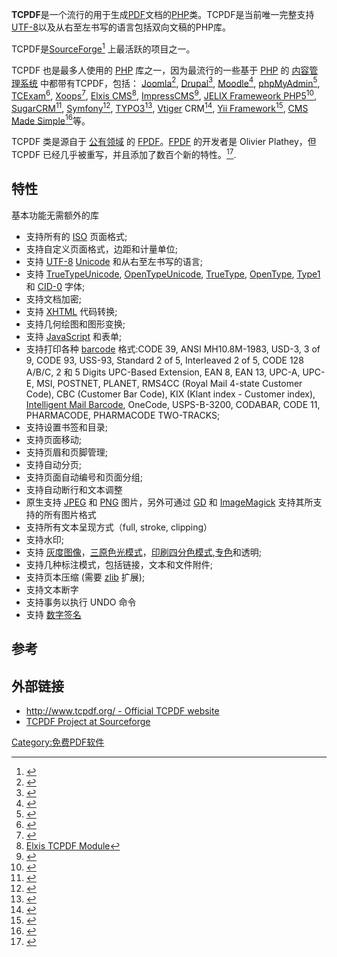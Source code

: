 {{Infobox Software
| name                   = TCPDF
| logo                   = <!-- 檔案不存在 [[Image:Tecnick_com_tcpdf_logo.png|Image:Tecnick com tcpdf logo.png]] ，可從英文維基百科取得 -->
| caption                = TCPDF Logo
| author                 = [http://nicolaasuni.tecnick.com/ Nicola Asuni]
| released               = 2005-01-06
| latest release version = 4.8.039
| latest release date    = 2010-03-20
| frequently_updated     = yes
| programming language   = [[PHP|PHP]]
| operating system       = [[跨平台|跨平台]]
| genre                  = [[函式库|函式库]]
| license                = [[GNU_Lesser_General_Public_License|LGPL]]
| website                = [http://www.tcpdf.org/ www.tcpdf.org]
}}
{{Portal|自由软件|Free Software Portal Logo.svg}}

'''TCPDF'''是一个流行的用于生成[[PDF|PDF]]文档的[[PHP|PHP]]类。TCPDF是当前唯一完整支持[[UTF-8|UTF-8]]以及从右至左书写的语言包括双向文稿的PHP库。

TCPDF是[[SourceForge.net|SourceForge]]<ref>{{Cite web |url=http://sourceforge.net/apps/wordpress/sourceforge/2009/04/01/sourceforgenet-update-2009-03-31-edition/%7CSourceForge.net |title=Update: 2009-03-31 Edition - Statistics and Top Projects |accessdate=2017-11-12 |archive-date=2011-08-05 |archive-url=https://web.archive.org/web/20110805001247/http://sourceforge.net/apps/wordpress/sourceforge/2009/04/01/sourceforgenet-update-2009-03-31-edition/%7CSourceForge.net/ |dead-url=no }}</ref> 上最活跃的项目之一。

TCPDF 也是最多人使用的 [[PHP|PHP]] 库之一，因为最流行的一些基于 [[PHP|PHP]] 的 [[内容管理系统|内容管理系统]] 中都带有TCPDF，包括：
[[Joomla|Joomla]]<ref>{{Cite web |url=http://api.joomla.org/com-tecnick-tcpdf/TCPDF.html |title=Joomla TCPDF API |accessdate=2010-04-28 |archive-date=2010-02-07 |archive-url=https://web.archive.org/web/20100207192142/http://api.joomla.org/com-tecnick-tcpdf/TCPDF.html |dead-url=no }}</ref>, 
[[Drupal|Drupal]]<ref>{{Cite web |url=http://drupal.org/project/pdfview |title=Drupal Pdfview module relies on TCPDF |accessdate=2010-04-28 |archive-date=2010-06-20 |archive-url=https://web.archive.org/web/20100620122301/http://drupal.org/project/pdfview |dead-url=no }}</ref>, 
[[Moodle|Moodle]]<ref>{{Cite web |url=http://cvs.moodle.org/moodle/lib/tcpdf/ |title=Moodle Index of /moodle/lib/tcpdf |accessdate=2010-04-28 |archive-date=2008-05-31 |archive-url=https://web.archive.org/web/20080531050347/http://cvs.moodle.org/moodle/lib/tcpdf/ |dead-url=no }}</ref>, 
[[phpMyAdmin|phpMyAdmin]]<ref>{{Cite web |url=http://www.phpmyadmin.net/phpdoc/com-tecnick-tcpdf/TCPDF.html |title=phpMyAdmin docs for TCPDF |accessdate=2010-04-28 |archive-date=2010-05-02 |archive-url=https://web.archive.org/web/20100502052047/http://www.phpmyadmin.net/phpdoc/com-tecnick-tcpdf/TCPDF.html |dead-url=no }}</ref>, 
[[TCExam|TCExam]]<ref>{{Cite web |url=http://www.tecnick.com/pagefiles/tcexam/doc/code/li_com-tecnick-tcpdf.html |title=TCExam documentation for TCPDF |accessdate=2010-04-28 |archive-date=2009-03-08 |archive-url=https://web.archive.org/web/20090308034104/http://tecnick.com/pagefiles/tcexam/doc/code/li_com-tecnick-tcpdf.html |dead-url=no }}</ref>, 
[[Xoops|Xoops]]<ref>{{Cite web |url=http://www.xoops.org/modules/news/article.php?storyid=4558 |title=A module for creating articles in Xoops |accessdate=2010-04-28 |archive-date=2010-07-10 |archive-url=https://web.archive.org/web/20100710170333/http://www.xoops.org/modules/news/article.php?storyid=4558 |dead-url=no }}</ref>, 
[http://elxis.org/ Elxis CMS]{{Wayback|url=http://elxis.org/ |date=20100612192153 }}<ref>[http://code.elxis.org/20080/nav.html?includes/tcpdf/index.html Elxis TCPDF Module]{{dead link|date=2017年11月 |bot=InternetArchiveBot |fix-attempted=yes }}</ref>, 
[[ImpressCMS|ImpressCMS]]<ref>{{Cite web |url=http://wiki.impresscms.org/index.php?title=ImpressCMS_1.1_New_Features |title=ImpressCMS 1.1 New Features |accessdate=2010-04-28 |archive-date=2009-09-05 |archive-url=https://web.archive.org/web/20090905063700/http://wiki.impresscms.org/index.php?title=ImpressCMS_1.1_New_Features |dead-url=no }}</ref>, 
[http://jelix.org/ JELIX Frameweork PHP5]{{Wayback|url=http://jelix.org/ |date=20160512213049 }}<ref>{{Cite web |url=http://jelix.org/articles/en/changelog/1.0 |title=JELIX changelog |accessdate=2010-04-28 |archive-date=2010-06-13 |archive-url=https://web.archive.org/web/20100613052101/http://jelix.org/articles/en/changelog/1.0 |dead-url=no }}</ref>, 
[[SugarCRM|SugarCRM]]<ref>{{Cite web |url=http://www.sugarforge.org/projects/tcpdf |title=TCPDF module for SugarCRM |accessdate=2010-04-28 |archive-date=2009-04-02 |archive-url=https://web.archive.org/web/20090402142450/http://www.sugarforge.org/projects/tcpdf |dead-url=no }}</ref>, 
[[Symfony|Symfony]]<ref>{{Cite web |url=http://www.symfony-project.org/plugins/sfTCPDFPlugin |title=TCPDF plugin for symfony |accessdate=2010-04-28 |archive-date=2010-04-27 |archive-url=https://web.archive.org/web/20100427103457/http://www.symfony-project.org/plugins/sfTCPDFPlugin |dead-url=no }}</ref>, 
[[TYPO3|TYPO3]]<ref>{{Cite web |url=http://typo3.org/documentation/document-library/extension-manuals/tcpdf/current/?cHash=29a8e4f992&no_cache=1&sword_list |title=TCPDF module for TYPO3 |accessdate=2010-04-28 |archive-date=2011-07-23 |archive-url=https://web.archive.org/web/20110723085317/http://typo3.org/documentation/document-library/extension-manuals/tcpdf/current/?cHash=29a8e4f992&no_cache=1&sword_list |dead-url=no }}</ref>, 
[[Vtiger|Vtiger]] CRM<ref>{{Cite web |url=http://trac.vtiger.com/cgi-bin/trac.cgi/browser/vtigercrm/branches/5.0.4/include/tcpdf?rev=11812 |title=TCPDF module on vtiger |access-date=2010-04-28 |archive-date=2022-03-31 |archive-url=https://web.archive.org/web/20220331063039/http://trac.vtiger.com/cgi-bin/trac.cgi/browser/vtigercrm/branches/5.0.4/include/tcpdf?rev=11812 }}</ref>, 
[[Yii_Framework|Yii Framework]]<ref>{{Cite web |url=http://www.yiiframework.com/extension/tcpdf/ |title=TCPDF extesion for Yii |accessdate=2010-04-28 |archive-date=2010-04-28 |archive-url=https://web.archive.org/web/20100428070805/http://www.yiiframework.com/extension/tcpdf |dead-url=no }}</ref>, 
[http://www.cmsmadesimple.org CMS Made Simple]{{Wayback|url=http://www.cmsmadesimple.org/ |date=20060712141429 }}<ref>{{Cite web |url=http://blog.cmsmadesimple.org/2008/08/03/announcing-cms-made-simple-14-jamaica/ |title=Announcing CMS Made Simple 1.4 “Jamaica” with TCPDF |accessdate=2010-04-28 |archive-date=2009-04-22 |archive-url=https://web.archive.org/web/20090422133253/http://blog.cmsmadesimple.org/2008/08/03/announcing-cms-made-simple-14-jamaica/ |dead-url=no }}</ref>等。

TCPDF 类是源自于 [[公有领域|公有领域]] 的 [[FPDF|FPDF]]。[[FPDF|FPDF]] 的开发者是 Olivier Plathey，但 TCPDF 已经几乎被重写，并且添加了数百个新的特性。<ref>{{Cite web |url=http://www.tcpdf.org/ |title=TCPDF official Website |accessdate=2010-04-28 |archive-date=2010-12-31 |archive-url=https://web.archive.org/web/20101231092433/http://www.tcpdf.org/ |dead-url=no }}</ref>.

==特性==
基本功能无需额外的库

* 支持所有的 [[ISO|ISO]] 页面格式;
* 支持自定义页面格式，边距和计量单位;
* 支持 [[UTF-8|UTF-8]] [[Unicode|Unicode]] 和从右至左书写的语言;
* 支持 [[TrueTypeUnicode|TrueTypeUnicode]], [[OpenTypeUnicode|OpenTypeUnicode]], [[TrueType|TrueType]], [[OpenType|OpenType]], [[Type1|Type1]] 和 [[CID-0|CID-0]] 字体;
* 支持文档加密;
* 支持 [[XHTML|XHTML]] 代码转换;
* 支持几何绘图和图形变换;
* 支持 [[JavaScript|JavaScript]] 和表单;
* 支持打印各种 [[barcode|barcode]] 格式:CODE 39, ANSI MH10.8M-1983, USD-3, 3 of 9, CODE 93, USS-93, Standard 2 of 5, Interleaved 2 of 5, CODE 128 A/B/C, 2 和 5 Digits UPC-Based Extension, EAN 8, EAN 13, UPC-A, UPC-E, MSI, POSTNET, PLANET, RMS4CC (Royal Mail 4-state Customer Code), CBC (Customer Bar Code), KIX (Klant index - Customer index), [[Intelligent_Mail_Barcode|Intelligent Mail Barcode]], OneCode, USPS-B-3200, CODABAR, CODE 11, PHARMACODE, PHARMACODE TWO-TRACKS;
* 支持设置书签和目录;
* 支持页面移动;
* 支持页眉和页脚管理;
* 支持自动分页;
* 支持页面自动编号和页面分组;
* 支持自动断行和文本调整
* 原生支持 [[JPEG|JPEG]] 和 [[Portable_Network_Graphics|PNG]] 图片，另外可通过 [[GD_Graphics_Library|GD]] 和 [[ImageMagick|ImageMagick]] 支持其所支持的所有图片格式
* 支持所有文本呈现方式（full, stroke, clipping）
* 支持水印;
* 支持 [[灰度图像|灰度图像]]，[[三原色光模式|三原色光模式]]，[[印刷四分色模式|印刷四分色模式]],[[专色|专色]]和透明;
* 支持几种标注模式，包括链接，文本和文件附件;
* 支持页本压缩 (需要 [[zlib|zlib]] 扩展);
* 支持文本断字
* 支持事务以执行 UNDO 命令
* 支持 [[数字签名|数字签名]]

==参考==
{{Reflist}}

==外部链接==
* [http://www.tcpdf.org/ http://www.tcpdf.org/ - Official TCPDF website]{{Wayback|url=http://www.tcpdf.org/ |date=20101231092433 }}
* [http://sourceforge.net/projects/tcpdf/ TCPDF Project at Sourceforge]{{Wayback|url=http://sourceforge.net/projects/tcpdf/ |date=20100612232605 }}

[[Category:免费PDF软件|Category:免费PDF软件]]